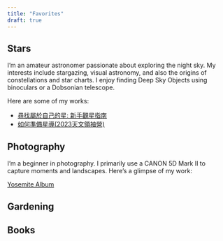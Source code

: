 ```yaml
---
title: "Favorites"
draft: true
---
```


## Stars

I’m an amateur astronomer passionate about exploring the night sky. My interests include stargazing, visual astronomy, and also the origins of constellations and star charts. I enjoy finding Deep Sky Objects using binoculars or a Dobsonian telescope.

Here are some of my works:

-   [尋找屬於自己的星: 新手觀星指南](./files/findyourstar.pdf)
-   [如何準備星導(2023天文領袖營)](https://drive.google.com/file/d/1JIJMI1JqGHamDPpUJ0FAVDVWK2flROd1/view?usp=sharing)

## Photography

I'm a beginner in photography. I primarily use a CANON 5D Mark II to capture moments and landscapes. Here’s a glimpse of my work:

[Yosemite Album](https://flic.kr/s/aHBqjBjcmZ)

## Gardening

## Books
